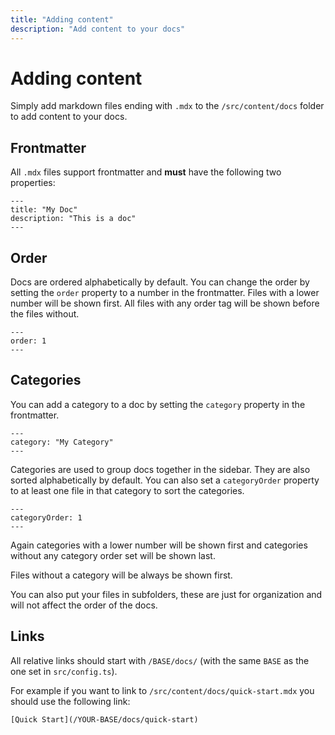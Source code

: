 ```yaml
---
title: "Adding content"
description: "Add content to your docs"
---
```


# Adding content

Simply add markdown files ending with `.mdx` to the `/src/content/docs` folder to add content to your docs.

## Frontmatter

All `.mdx` files support frontmatter and **must** have the following two properties:

```mdx
---
title: "My Doc"
description: "This is a doc"
---
```

## Order

Docs are ordered alphabetically by default. 
You can change the order by setting the `order` property to a number in the frontmatter.
Files with a lower number will be shown first. All files with any order tag will be shown before the files without.

```mdx
---
order: 1
---
```

## Categories

You can add a category to a doc by setting the `category` property in the frontmatter.

```mdx
---
category: "My Category"
---
```

Categories are used to group docs together in the sidebar.
They are also sorted alphabetically by default. 
You can also set a `categoryOrder` property to at least one file in that category to sort the categories.

```mdx
---
categoryOrder: 1
---
```

Again categories with a lower number will be shown first and categories without any category order set will be shown last.

Files without a category will be always be shown first.

You can also put your files in subfolders, these are just for organization and will not affect the order of the docs.

## Links

All relative links should start with `/BASE/docs/` 
(with the same `BASE` as the one set in `src/config.ts`).

For example if you want to link to `/src/content/docs/quick-start.mdx`
you should use the following link:

```mdx
[Quick Start](/YOUR-BASE/docs/quick-start)
```
